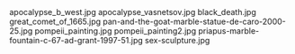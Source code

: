     
<PopImage className="sm:float-right clear-right m-auto sm:m-1 sm:ml-4" src={JPG_apocalypse_b_west_jpg} alt="apocalypse_b_west.jpg">
	apocalypse_b_west.jpg
</PopImage>
<PopImage className="sm:float-left clear-left m-auto sm:m-1 sm:mr-4" src={JPG_apocalypse_vasnetsov_jpg} alt="apocalypse_vasnetsov.jpg">
	apocalypse_vasnetsov.jpg
</PopImage>
<PopImage className="sm:float-right clear-right m-auto sm:m-1 sm:ml-4" src={JPG_black_death_jpg} alt="black_death.jpg">
	black_death.jpg
</PopImage>
<PopImage className="sm:float-left clear-left m-auto sm:m-1 sm:mr-4" src={JPG_great_comet_of_1665_jpg} alt="great_comet_of_1665.jpg">
	great_comet_of_1665.jpg
</PopImage>
<PopImage className="sm:float-right clear-right m-auto sm:m-1 sm:ml-4" src={JPG_pan_and_the_goat_marble_statue_de_caro_2000_25_jpg} alt="pan-and-the-goat-marble-statue-de-caro-2000-25.jpg">
	pan-and-the-goat-marble-statue-de-caro-2000-25.jpg
</PopImage>
<PopImage className="sm:float-left clear-left m-auto sm:m-1 sm:mr-4" src={JPG_pompeii_painting_jpg} alt="pompeii_painting.jpg">
	pompeii_painting.jpg
</PopImage>
<PopImage className="sm:float-right clear-right m-auto sm:m-1 sm:ml-4" src={JPG_pompeii_painting2_jpg} alt="pompeii_painting2.jpg">
	pompeii_painting2.jpg
</PopImage>
<PopImage className="sm:float-left clear-left m-auto sm:m-1 sm:mr-4" src={JPG_priapus_marble_fountain_c_67_ad_grant_1997_51_jpg} alt="priapus-marble-fountain-c-67-ad-grant-1997-51.jpg">
	priapus-marble-fountain-c-67-ad-grant-1997-51.jpg
</PopImage>
<PopImage className="sm:float-right clear-right m-auto sm:m-1 sm:ml-4" src={JPG_sex_sculpture_jpg} alt="sex-sculpture.jpg">
	sex-sculpture.jpg
</PopImage>
